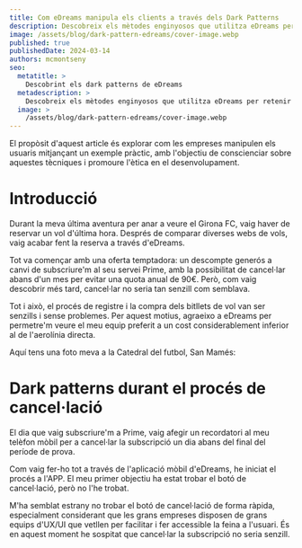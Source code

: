 ```yaml
---
title: Com eDreams manipula els clients a través dels Dark Patterns
description: Descobreix els mètodes enginyosos que utilitza eDreams per retenir els seus clients a través dels Dark Patterns. Et comparteixo la meva pròpia odissea intentant cancel·lar eDreams Prime.
image: /assets/blog/dark-pattern-edreams/cover-image.webp
published: true
publishedDate: 2024-03-14
authors: mcmontseny
seo:
  metatitle: >
    Descobrint els dark patterns de eDreams
  metadescription: >
    Descobreix els mètodes enginyosos que utilitza eDreams per retenir els seus clients a través dels Dark Patterns, mentre comparteixo la meva pròpia odissea intentant cancel·lar eDreams Prime.
  image: >
    /assets/blog/dark-pattern-edreams/cover-image.webp
---
```


El propòsit d'aquest article és explorar com les empreses manipulen els usuaris mitjançant un exemple pràctic, amb l'objectiu de conscienciar sobre aquestes tècniques i promoure l'ètica en el desenvolupament.

# Introducció

Durant la meva última aventura per anar a veure el Girona FC, vaig haver de reservar un vol d'última hora. Després de comparar diverses webs de vols, vaig acabar fent la reserva a través d'eDreams.

Tot va començar amb una oferta temptadora: un descompte generós a canvi de subscriure'm al seu servei Prime, amb la possibilitat de cancel·lar abans d'un mes per evitar una quota anual de 90€. Però, com vaig descobrir més tard, cancel·lar no seria tan senzill com semblava.

Tot i això, el procés de registre i la compra dels bitllets de vol van ser senzills i sense problemes. Per aquest motius, agraeixo a eDreams per permetre'm veure el meu equip preferit a un cost considerablement inferior al de l'aerolínia directa.

Aquí tens una foto meva a la Catedral del futbol, San Mamés:

# Dark patterns durant el procés de cancel·lació

El dia que vaig subscriure'm a Prime, vaig afegir un recordatori al meu telèfon mòbil per a cancel·lar la subscripció un dia abans del final del període de prova.

Com vaig fer-ho tot a través de l'aplicació mòbil d'eDreams, he iniciat el procés a l'APP. El meu primer objectiu ha estat trobar el botó de cancel·lació, però no l'he trobat.

M'ha semblat estrany no trobar el botó de cancel·lació de forma ràpida, especialment considerant que les grans empreses disposen de grans equips d'UX/UI que vetllen per facilitar i fer accessible la feina a l'usuari. És en aquest moment he sospitat que cancel·lar la subscripció no seria senzill.
